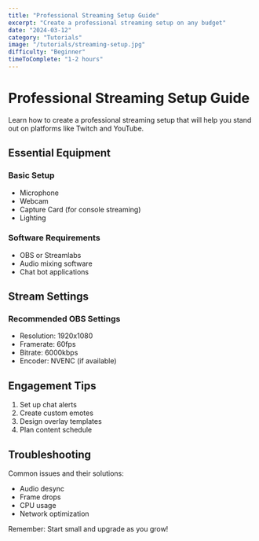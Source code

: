 ```yaml
---
title: "Professional Streaming Setup Guide"
excerpt: "Create a professional streaming setup on any budget"
date: "2024-03-12"
category: "Tutorials"
image: "/tutorials/streaming-setup.jpg"
difficulty: "Beginner"
timeToComplete: "1-2 hours"
---
```


# Professional Streaming Setup Guide

Learn how to create a professional streaming setup that will help you stand out on platforms like Twitch and YouTube.

## Essential Equipment

### Basic Setup
- Microphone
- Webcam
- Capture Card (for console streaming)
- Lighting

### Software Requirements
- OBS or Streamlabs
- Audio mixing software
- Chat bot applications

## Stream Settings

### Recommended OBS Settings
- Resolution: 1920x1080
- Framerate: 60fps
- Bitrate: 6000kbps
- Encoder: NVENC (if available)

## Engagement Tips

1. Set up chat alerts
2. Create custom emotes
3. Design overlay templates
4. Plan content schedule

## Troubleshooting

Common issues and their solutions:
- Audio desync
- Frame drops
- CPU usage
- Network optimization

Remember: Start small and upgrade as you grow! 